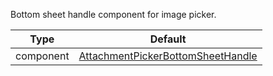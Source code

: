Bottom sheet handle component for image picker.

| Type      | Default                                                                                                                                                                                         |
| --------- | ----------------------------------------------------------------------------------------------------------------------------------------------------------------------------------------------- |
| component | [AttachmentPickerBottomSheetHandle](https://github.com/GetStream/stream-chat-react-native/blob/master/package/src/components/AttachmentPicker/components/AttachmentPickerBottomSheetHandle.tsx) |
